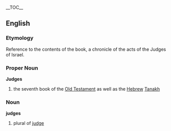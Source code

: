 {{Bible|7|Joshua|Ruth}}
__TOC__
== English ==
=== Etymology ===
Reference to the contents of the book, a chronicle of the acts of the Judges of Israel.

=== Proper Noun ===
'''Judges'''
# the seventh book of the [[Old Testament]] as well as the [[Hebrew]] [[Tanakh]]

=== Noun ===
'''judges'''
# plural of [[judge]]